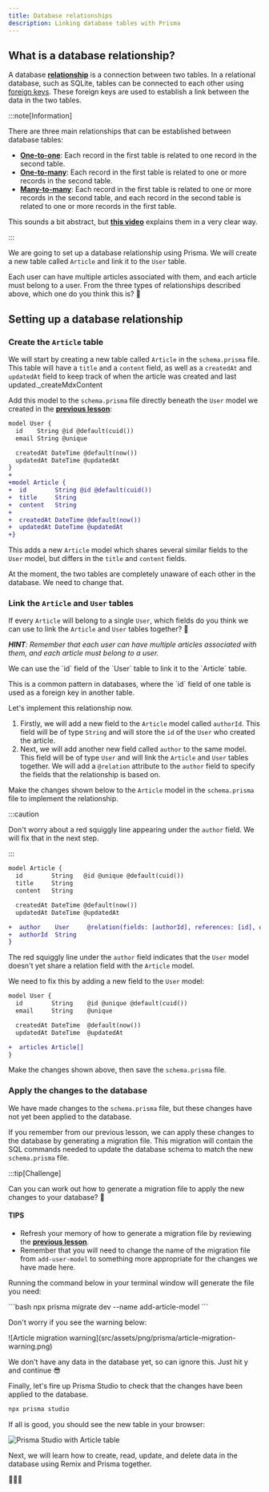 ```yaml
---
title: Database relationships
description: Linking database tables with Prisma
---
```



## What is a database relationship?

A database [**relationship**](https://www.prisma.io/docs/orm/prisma-schema/data-model/relations) is a connection between two tables. In a relational database, such as SQLite, tables can be connected to each other using [foreign keys](). These foreign keys are used to establish a link between the data in the two tables.

:::note[Information]

There are three main relationships that can be established between database tables:

- [**One-to-one**](https://www.prisma.io/docs/orm/prisma-schema/data-model/relations/one-to-one-relations): Each record in the first table is related to one record in the second table.
- [**One-to-many**](https://www.prisma.io/docs/orm/prisma-schema/data-model/relations/one-to-many-relations): Each record in the first table is related to one or more records in the second table.
- [**Many-to-many**](https://www.prisma.io/docs/orm/prisma-schema/data-model/relations/many-to-many-relations): Each record in the first table is related to one or more records in the second table, and each record in the second table is related to one or more records in the first table.

This sounds a bit abstract, but [**this video**](https://youtu.be/fpBYj55-zd8?si=nLyBxsfkBVdPzqKL) explains them in a very clear way.

:::

We are going to set up a database relationship using Prisma. We will create a new table called `Article` and link it to the `User` table.

Each user can have multiple articles associated with them, and each article must belong to a user. From the three types of relationships described above, which one do you think this is? 🤔

## Setting up a database relationship

### Create the `Article` table

We will start by creating a new table called `Article` in the `schema.prisma` file. This table will have a `title` and a `content` field, as well as a `createdAt` and `updatedAt` field to keep track of when the article was created and last updated._createMdxContent

Add this model to the `schema.prisma` file directly beneath the `User` model we created in the [**previous lesson**](/code-monster/guides/prisma/prisma-schema):

```diff lang="tsx" title="prisma/schema.prisma"
model User {
  id    String @id @default(cuid())
  email String @unique

  createdAt DateTime @default(now())
  updatedAt DateTime @updatedAt
}
+
+model Article {
+  id        String @id @default(cuid())
+  title     String
+  content   String
+
+  createdAt DateTime @default(now())
+  updatedAt DateTime @updatedAt
+}
```

This adds a new `Article` model which shares several similar fields to the `User` model, but differs in the `title` and `content` fields.

At the moment, the two tables are completely unaware of each other in the database. We need to change that.

### Link the `Article` and `User` tables

If every `Article` will belong to a single `User`, which fields do you think we can use to link the `Article` and `User` tables together? 🤔

***HINT**: Remember that each user can have multiple articles associated with them, and each article must belong to a user.*

<MonsterDetails>
  <div>
    <p>We can use the `id` field of the `User` table to link it to the `Article` table.</p>
    <p>This is a common pattern in databases, where the `id` field of one table is used as a foreign key in another table.</p>
  </div>
</MonsterDetails>

Let's implement this relationship now.

1. Firstly, we will add a new field to the `Article` model called `authorId`. This field will be of type `String` and will store the `id` of the `User` who created the article.
2. Next, we will add another new field called `author` to the same model. This field will be of type `User` and will link the `Article` and `User` tables together. We will add a `@relation` attribute to the `author` field to specify the fields that the relationship is based on.

Make the changes shown below to the `Article` model in the `schema.prisma` file to implement the relationship.

:::caution

Don't worry about a red squiggly line appearing under the `author` field. We will fix that in the next step.

:::

```diff lang="tsx" title="prisma/schema.prisma"
model Article {
  id        String   @id @unique @default(cuid())
  title     String
  content   String

  createdAt DateTime @default(now())
  updatedAt DateTime @updatedAt

+  author    User     @relation(fields: [authorId], references: [id], onDelete: Cascade, onUpdate: Cascade)
+  authorId  String
}
```

The red squiggly line under the `author` field indicates that the `User` model doesn't yet share a relation field with the `Article` model.

We need to fix this by adding a new field to the `User` model:

```diff lang="tsx" title="prisma/schema.prisma"
model User {
  id        String    @id @unique @default(cuid())
  email     String    @unique

  createdAt DateTime  @default(now())
  updatedAt DateTime  @updatedAt

+  articles Article[]
}
```

Make the changes shown above, then save the `schema.prisma` file.

### Apply the changes to the database

We have made changes to the `schema.prisma` file, but these changes have not yet been applied to the database.

If you remember from our previous lesson, we can apply these changes to the database by generating a migration file. This migration will contain the SQL commands needed to update the database schema to match the new `schema.prisma` file.

:::tip[Challenge]

Can you can work out how to generate a migration file to apply the new changes to your database? 🤔

#### TIPS

- Refresh your memory of how to generate a migration file by reviewing the [**previous lesson**](http://localhost:4321/code-monster/guides/prisma/prisma-schema#creating-a-migration-file).
- Remember that you will need to change the name of the migration file from `add-user-model` to something more appropriate for the changes we have made here.

<MonsterDetails>
  <div>
    <p>Running the command below in your terminal window will generate the file you need:</p>
    ```bash
    npx prisma migrate dev --name add-article-model
    ```
    <p>Don't worry if you see the warning below:</p>
    ![Article migration warning](src/assets/png/prisma/article-migration-warning.png)
    <p>We don't have any data in the database yet, so can ignore this. Just hit <MonsterKbd>y</MonsterKbd> and continue 😎</p>
  </div>
</MonsterDetails>

Finally, let's fire up Prisma Studio to check that the changes have been applied to the database.

```bash
npx prisma studio
```

If all is good, you should see the new table in your browser:

![Prisma Studio with Article table](src/assets/png/prisma/prisma-studio-article-table.png)

Next, we will learn how to create, read, update, and delete data in the database using Remix and Prisma together.

🚀🚀🚀
